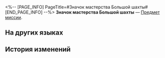 <%-- [PAGE_INFO]
PageTitle=#Значок мастерства Большой шахты#
[END_PAGE_INFO] --%>
{{Предмет Инфобокс
|id          = 250404
|Изображение = Предмет Значок мастерства Большой шахты.png
|Тип         = Предмет миссии
|Инвентарь   = Миссии
|Редкость    = 3
|Эффект      = 
|Описание    = Подтверждение прохождения победной зоны в игре «Эфирные войны». Четыре таких значка дадут право участвовать в чемпионате. Значок из победной зоны Большой шахты служит доказательством вашей победы над сильным претендентом на чемпионство Джованни.
}}
{{Описание|''«Ты игрок, который умеет получать удовольствие от игры!»''}}
'''Значок мастерства Большой шахты''' — [[Предмет миссии]].

==На других языках==
{{На других языках
|en   = Great Mine Mastery Mark
|zhs  = 大矿区的资格徽章
|zht  = 大礦區的資格徽章
|ja   = 大鉱区の資格バッジ
|ko   = 큰 광산구역 자격 배지
|es   = Insignia de maestría de la mina principal
|fr   = Badge de maîtrise de la Grande mine
|ru   = Значок мастерства Большой шахты
|th   = ตราชัยชนะจาก Great Mine
|vi   = Huy Hiệu Tư Cách Khu Mỏ Khổng Lồ
|de   = Meisterschaftsmarke der Großen Mine
|id   = Lencana Kualifikasi Great Mine
|pt   = Marca de Maestria da Grande Mina
}}

==История изменений==
{{История изменений|3.5}}